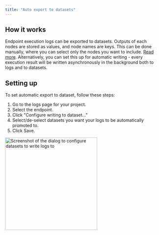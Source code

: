 ```yaml
---
title: "Auto export to datasets"
---
```


## How it works

Endpoint execution logs can be exported to datasets. Outputs of each nodes are stored as values, and node names are keys.
This can be done manually, where you can select only the nodes you want to include. [Read more](/documentation/datasets/adding-data#2-endpoint-logs).
Alternatively, you can set this up for automatic writing - every execution result will be written asynchronously in the background both to logs and to datasets.

## Setting up

To set automatic export to dataset, follow these steps:

1. Go to the logs page for your project.
1. Select the endpoint.
1. Click "Configure writing to dataset..."
1. Select/de-select datasets you want your logs to be automatically promoted to.
1. Click Save.

<Frame caption="Selecting datasets to write logs to">
  <img
    height="300"
    src="/images/logs/logs-write-to-datasets.png"
    alt="Screenshot of the dialog to configure datasets to write logs to"/>
</Frame>
